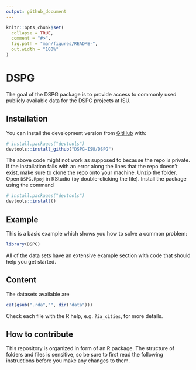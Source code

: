 ```yaml
---
output: github_document
---
```


<!-- README.md is generated from README.Rmd. Please edit that file -->

```r
knitr::opts_chunk$set(
  collapse = TRUE,
  comment = "#>",
  fig.path = "man/figures/README-",
  out.width = "100%"
)
```

# DSPG

<!-- badges: start -->
<!-- badges: end -->

The goal of the DSPG package is to provide access to commonly used publicly available data for the DSPG projects at ISU.

## Installation

You can install the development version from [GitHub](https://github.com/) with:

``` r
# install.packages("devtools")
devtools::install_github("DSPG-ISU/DSPG")
```

The above code might not work as supposed to because the repo is private. If the installation fails with an error along the lines that the repo doesn't exist, make sure to clone the repo onto your machine. Unzip the folder. Open `DSPG.Rpoj` in RStudio (by double-clicking the file). Install the package using the command

``` r
# install.packages("devtools")
devtools::install()
```


## Example

This is a basic example which shows you how to solve a common problem:

```r
library(DSPG)
```

All of the data sets have an extensive example section with code that should help you get started. 

## Content

The datasets available are 

```r
cat(gsub(".rda","", dir("data")))
```

Check each file with the R help, e.g. `?ia_cities`, for more details.

## How to contribute

This repository is organized in form of an R package. 
The structure of folders and files is sensitive, so be sure to first read the following instructions before you make any changes to them.
